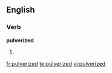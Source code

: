 
==English==

===Verb===
'''pulverized'''

# {{past of|[[pulverize]]}}

[[fr:pulverized]]
[[te:pulverized]]
[[vi:pulverized]]